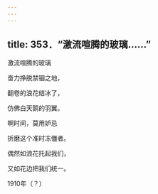 ```yaml
---
---
---
```

title: 353．“激流喧腾的玻璃……”
---




激流喧腾的玻璃

奋力挣脱禁锢之地，

翻卷的浪花结冰了，

仿佛白天鹅的羽翼。

啊时间，莫用妒忌

折磨这个准时冻僵者。

偶然如浪花托起我们，

又如花边把我们统一。

1910年（？）